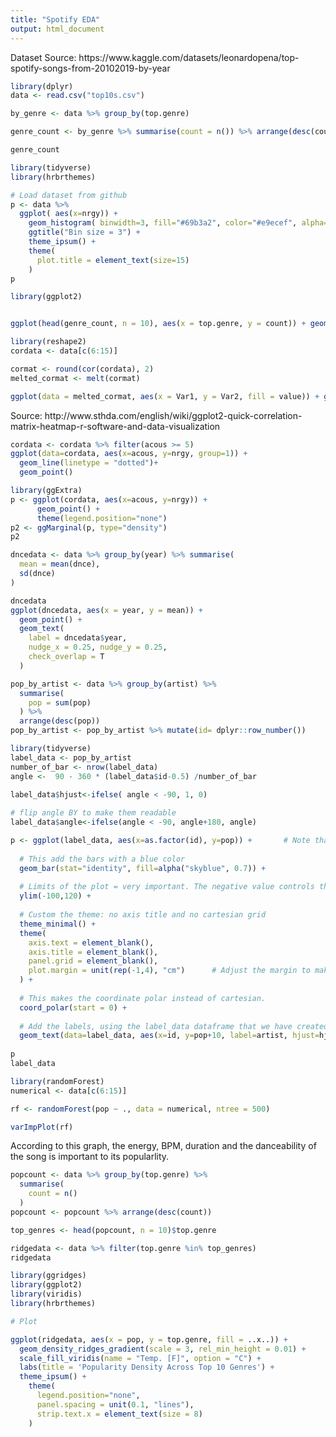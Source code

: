 ```yaml
---
title: "Spotify EDA"
output: html_document
---
```


Dataset Source: https://www.kaggle.com/datasets/leonardopena/top-spotify-songs-from-20102019-by-year
```r
library(dplyr)
data <- read.csv("top10s.csv")

by_genre <- data %>% group_by(top.genre)

genre_count <- by_genre %>% summarise(count = n()) %>% arrange(desc(count))

genre_count
```
```r
library(tidyverse)
library(hrbrthemes)

# Load dataset from github
p <- data %>%
  ggplot( aes(x=nrgy)) +
    geom_histogram( binwidth=3, fill="#69b3a2", color="#e9ecef", alpha=0.9) +
    ggtitle("Bin size = 3") +
    theme_ipsum() +
    theme(
      plot.title = element_text(size=15)
    )
p
```

```r
library(ggplot2)


ggplot(head(genre_count, n = 10), aes(x = top.genre, y = count)) + geom_bar(stat = "identity") + geom_col() + scale_x_discrete(guide = guide_axis(n.dodge=3))
```

```r
library(reshape2)
cordata <- data[c(6:15)]

cormat <- round(cor(cordata), 2)
melted_cormat <- melt(cormat)

ggplot(data = melted_cormat, aes(x = Var1, y = Var2, fill = value)) + geom_tile()
```

Source: http://www.sthda.com/english/wiki/ggplot2-quick-correlation-matrix-heatmap-r-software-and-data-visualization

```r
cordata <- cordata %>% filter(acous >= 5)
ggplot(data=cordata, aes(x=acous, y=nrgy, group=1)) +
  geom_line(linetype = "dotted")+
  geom_point()
```

```r
library(ggExtra)
p <- ggplot(cordata, aes(x=acous, y=nrgy)) +
      geom_point() +
      theme(legend.position="none")
p2 <- ggMarginal(p, type="density")
p2
```
```r
dncedata <- data %>% group_by(year) %>% summarise(
  mean = mean(dnce),
  sd(dnce)
)

dncedata
ggplot(dncedata, aes(x = year, y = mean)) +
  geom_point() +
  geom_text(
    label = dncedata$year,
    nudge_x = 0.25, nudge_y = 0.25,
    check_overlap = T
  )
```
```r
pop_by_artist <- data %>% group_by(artist) %>%
  summarise(
    pop = sum(pop)
  ) %>%
  arrange(desc(pop))
pop_by_artist <- pop_by_artist %>% mutate(id= dplyr::row_number())
```


```r
library(tidyverse)
label_data <- pop_by_artist
number_of_bar <- nrow(label_data)
angle <-  90 - 360 * (label_data$id-0.5) /number_of_bar 

label_data$hjust<-ifelse( angle < -90, 1, 0)
 
# flip angle BY to make them readable
label_data$angle<-ifelse(angle < -90, angle+180, angle)

p <- ggplot(label_data, aes(x=as.factor(id), y=pop)) +       # Note that id is a factor. If x is numeric, there is some space between the first bar
  
  # This add the bars with a blue color
  geom_bar(stat="identity", fill=alpha("skyblue", 0.7)) +
  
  # Limits of the plot = very important. The negative value controls the size of the inner circle, the positive one is useful to add size over each bar
  ylim(-100,120) +
  
  # Custom the theme: no axis title and no cartesian grid
  theme_minimal() +
  theme(
    axis.text = element_blank(),
    axis.title = element_blank(),
    panel.grid = element_blank(),
    plot.margin = unit(rep(-1,4), "cm")      # Adjust the margin to make in sort labels are not truncated!
  ) +
  
  # This makes the coordinate polar instead of cartesian.
  coord_polar(start = 0) +
  
  # Add the labels, using the label_data dataframe that we have created before
  geom_text(data=label_data, aes(x=id, y=pop+10, label=artist, hjust=hjust), color="black", fontface="bold",alpha=0.6, size=2.5, angle= label_data$angle, inherit.aes = FALSE ) 
 
p
label_data
```

```r
library(randomForest)
numerical <- data[c(6:15)]

rf <- randomForest(pop ~ ., data = numerical, ntree = 500)

varImpPlot(rf)
```
According to this graph, the energy, BPM, duration and the danceability of the song is important to its popularlity.

```r
popcount <- data %>% group_by(top.genre) %>%
  summarise(
    count = n()
  )
popcount <- popcount %>% arrange(desc(count))

top_genres <- head(popcount, n = 10)$top.genre

ridgedata <- data %>% filter(top.genre %in% top_genres)
ridgedata
```

```r
library(ggridges)
library(ggplot2)
library(viridis)
library(hrbrthemes)

# Plot

ggplot(ridgedata, aes(x = pop, y = top.genre, fill = ..x..)) +
  geom_density_ridges_gradient(scale = 3, rel_min_height = 0.01) +
  scale_fill_viridis(name = "Temp. [F]", option = "C") +
  labs(title = 'Popularity Density Across Top 10 Genres') +
  theme_ipsum() +
    theme(
      legend.position="none",
      panel.spacing = unit(0.1, "lines"),
      strip.text.x = element_text(size = 8)
    )
```

